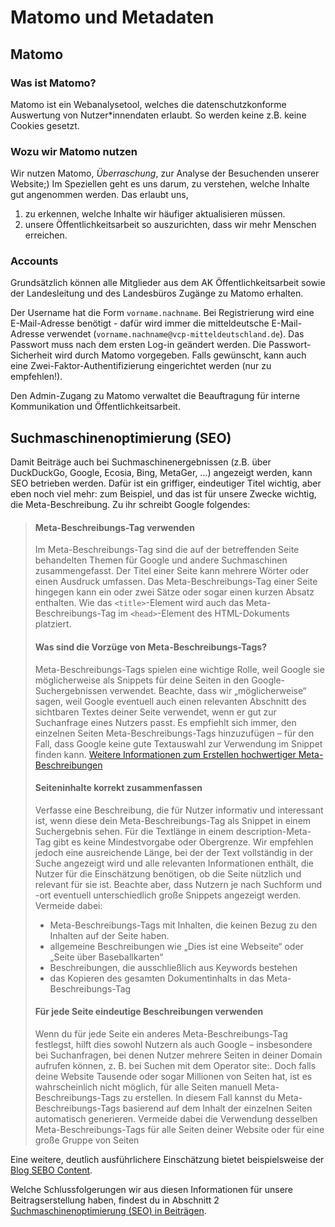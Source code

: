 # Matomo und Metadaten 

## Matomo 

### Was ist Matomo?

Matomo ist ein Webanalysetool, welches die datenschutzkonforme Auswertung von Nutzer*innendaten erlaubt. So werden keine z.B. keine Cookies gesetzt.

### Wozu wir Matomo nutzen

Wir nutzen Matomo, *Überraschung*, zur Analyse der Besuchenden unserer Website;) Im Speziellen geht es uns darum, zu verstehen, welche Inhalte gut angenommen werden.
Das erlaubt uns, 

1. zu erkennen, welche Inhalte wir häufiger aktualisieren müssen.
2. unsere Öffentlichkeitsarbeit so auszurichten, dass wir mehr Menschen erreichen. 

### Accounts

Grundsätzlich können alle Mitglieder aus dem AK Öffentlichkeitsarbeit sowie der Landesleitung und des Landesbüros Zugänge zu Matomo erhalten.

Der Username hat die Form `vorname.nachname`. 
Bei Registrierung wird eine E-Mail-Adresse benötigt - dafür wird immer die mitteldeutsche E-Mail-Adresse verwendet (`vorname.nachname@vcp-mitteldeutschland.de`).
Das Passwort muss nach dem ersten Log-in geändert werden. Die Passwort-Sicherheit wird durch Matomo vorgegeben. 
Falls gewünscht, kann auch eine Zwei-Faktor-Authentifizierung eingerichtet werden (nur zu empfehlen!).

Den Admin-Zugang zu Matomo verwaltet die Beauftragung für interne Kommunikation und Öffentlichkeitsarbeit.

## Suchmaschinenoptimierung (SEO)

Damit Beiträge auch bei Suchmaschinenergebnissen (z.B. über DuckDuckGo, Google, Ecosia, Bing, MetaGer, …) angezeigt werden, kann SEO betrieben werden. 
Dafür ist ein griffiger, eindeutiger Titel wichtig, aber eben noch viel mehr: zum Beispiel, und das ist für unsere Zwecke wichtig, die Meta-Beschreibung. 
Zu ihr schreibt Google folgendes: 

> #### Meta-Beschreibungs-Tag verwenden
>
> Im Meta-Beschreibungs-Tag sind die auf der betreffenden Seite behandelten Themen für Google und andere Suchmaschinen zusammengefasst. Der Titel einer 
> Seite kann mehrere Wörter oder einen Ausdruck umfassen. Das Meta-Beschreibungs-Tag einer Seite hingegen kann ein oder zwei Sätze oder sogar einen kurzen 
> Absatz enthalten. Wie das `<title>`-Element wird auch das Meta-Beschreibungs-Tag im `<head>`-Element des HTML-Dokuments platziert.
> 
> #### Was sind die Vorzüge von Meta-Beschreibungs-Tags?
> 
> Meta-Beschreibungs-Tags spielen eine wichtige Rolle, weil Google sie möglicherweise als Snippets für deine Seiten in den Google-Suchergebnissen verwendet. 
> Beachte, dass wir „möglicherweise“ sagen, weil Google eventuell auch einen relevanten Abschnitt des sichtbaren Textes deiner Seite verwendet, wenn er gut 
> zur Suchanfrage eines Nutzers passt. Es empfiehlt sich immer, den einzelnen Seiten Meta-Beschreibungs-Tags hinzuzufügen – für den Fall, dass Google keine 
> gute Textauswahl zur Verwendung im Snippet finden kann. [Weitere Informationen zum Erstellen hochwertiger Meta-Beschreibungen](https://developers.google.com/search/docs/advanced/appearance/snippet?hl=de#meta-descriptions)
> 
> #### Seiteninhalte korrekt zusammenfassen 
> 
> Verfasse eine Beschreibung, die für Nutzer informativ und interessant ist, wenn diese dein Meta-Beschreibungs-Tag als Snippet in einem Suchergebnis sehen. 
> Für die Textlänge in einem description-Meta-Tag gibt es keine Mindestvorgabe oder Obergrenze. Wir empfehlen jedoch eine ausreichende Länge, bei der der Text 
> vollständig in der Suche angezeigt wird und alle relevanten Informationen enthält, die Nutzer für die Einschätzung benötigen, ob die Seite nützlich und relevant 
> für sie ist. Beachte aber, dass Nutzern je nach Suchform und -ort eventuell unterschiedlich große Snippets angezeigt werden. Vermeide dabei:
> 
> * Meta-Beschreibungs-Tags mit Inhalten, die keinen Bezug zu den Inhalten auf der Seite haben.
> * allgemeine Beschreibungen wie „Dies ist eine Webseite“ oder „Seite über Baseballkarten“
> * Beschreibungen, die ausschließlich aus Keywords bestehen
> * das Kopieren des gesamten Dokumentinhalts in das Meta-Beschreibungs-Tag
> 
> #### Für jede Seite eindeutige Beschreibungen verwenden
> 
> Wenn du für jede Seite ein anderes Meta-Beschreibungs-Tag festlegst, hilft dies sowohl Nutzern als auch Google – insbesondere bei Suchanfragen, bei denen Nutzer 
> mehrere Seiten in deiner Domain aufrufen können, z. B. bei Suchen mit dem Operator site:. Doch falls deine Website Tausende oder sogar Millionen von Seiten hat, 
> ist es wahrscheinlich nicht möglich, für alle Seiten manuell Meta-Beschreibungs-Tags zu erstellen. In diesem Fall kannst du Meta-Beschreibungs-Tags basierend auf 
> dem Inhalt der einzelnen Seiten automatisch generieren.
> Vermeide dabei die Verwendung desselben Meta-Beschreibungs-Tags für alle Seiten deiner Website oder für eine große Gruppe von Seiten

Eine weitere, deutlich ausführlichere Einschätzung bietet beispielsweise der [Blog SEBO Content](https://sebo-content.de/meta-beschreibung/). 

Welche Schlussfolgerungen wir aus diesen Informationen für unsere Beitragserstellung haben, findest du in Abschnitt 2 [Suchmaschinenoptimierung (SEO) in Beiträgen](#seo-content). 